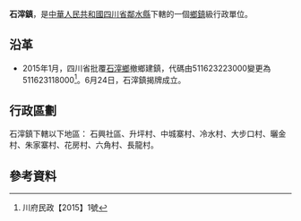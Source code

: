 '''石滓鎮'''，是[[中華人民共和國|中華人民共和國]][[四川省|四川省]][[鄰水縣|鄰水縣]]下轄的一個[[鄉鎮|鄉鎮]]級行政單位。
== 沿革==
* 2015年1月，四川省批覆[[石滓鄉|石滓鄉]]撤鄉建鎮，代碼由511623223000變更為511623118000<ref>川府民政【2015】1號</ref>。6月24日，石滓鎮揭牌成立。

== 行政區劃 ==
石滓鎮下轄以下地區：
石興社區、升坪村、中城寨村、冷水村、大步口村、曬金村、朱家寨村、花房村、六角村、長龍村。

== 參考資料 ==
{{reflist}}
{{行政區劃小作品}}
{{鄰水縣行政區劃}}